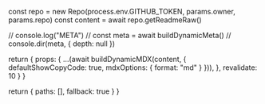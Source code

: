 

  const repo = new Repo(process.env.GITHUB_TOKEN, params.owner, params.repo)
  const content = await repo.getReadmeRaw()

  // console.log("META")
  // const meta = await buildDynamicMeta()
  // console.dir(meta, { depth: null })

  return {
    props: {
      ...(await buildDynamicMDX(content, {
        defaultShowCopyCode: true,
        mdxOptions: {
          format: "md"
        }
      })),
    },
    revalidate: 10
  }
}

  return {
    paths: [],
    fallback: true
  }
}


<DocPage />
